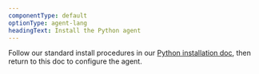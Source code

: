 ```yaml
---
componentType: default
optionType: agent-lang
headingText: Install the Python agent
---
```


Follow our standard install procedures in our [Python installation doc](/install/python), then return to this doc to configure the agent.